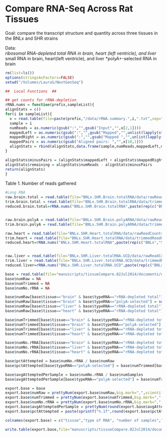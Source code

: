 Compare RNA-Seq Across Rat Tissues
========================================================
Goal: compare the transcript structure and quantity across three tissues in the BNLx and SHR strains

Data:  
*ribosomal RNA-depleted total RNA in brain, heart (left ventricle), and liver
*small RNA in brain, heart(left ventricle), and liver
*polyA+-selected RNA in brain

```r
rm(list=ls())
options(stringsAsFactors=FALSE)
setwd("/Volumes/LauraS/NextGenSeq")

##  Local Functions  ##

## get counts for rRNA-depletion
rRNA.nums = function(prefix,sampleList){
alignStats = c()
for(i in sampleList){
  x = read.table(file=paste(prefix,"/data/rRNA.summary.",i,".txt",sep=""),sep="\t",header=FALSE)
  sample = i
  numReads = as.numeric(gsub(":","",gsub("Input","",x[2,1])))       
  mappedLeft = as.numeric(gsub(":","",gsub("Mapped","",unlist(lapply(strsplit(x[3,1],split="(",fixed=TRUE),function(a) a[1])))))
  mappedRight = as.numeric(gsub(":","",gsub("Mapped ","",unlist(lapply(strsplit(x[7,1],split="(",fixed=TRUE),function(a) a[1])))))
  mappedPairs = as.numeric(gsub("Aligned pairs: ","",x[10,1]))  
  alignStats = rbind(alignStats,data.frame(sample,numReads,mappedLeft,mappedRight,mappedPairs))
}

alignStats$minusPairs = (alignStats$mappedLeft + alignStats$mappedRight - alignStats$mappedPairs)
alignStats$remaining = alignStats$numReads - alignStats$minusPairs
return(alignStats)
}
```


Table 1. Number of reads gathered
```r

#Long RNA
raw.brain.total = read.table(file="BNLx.SHR.Brain.totalRNA/data/rawReadCounts.26Jun14.txt",sep=" ",header=FALSE)
trim.brain.total = read.table(file="BNLx.SHR.Brain.totalRNA/data/trimmedReadCounts.26Jun14.txt",sep=" ",header=FALSE)
reduced.brain.total=rRNA.nums("BNLx.SHR.Brain.totalRNA",paste(rep(c("BNLx","SHR"),each=3),c(1:3),sep=""))


raw.brain.polyA = read.table(file="BNLx.SHR.Brain.polyARNA/data/rawReadCounts.27Jun14.txt",sep=" ",header=FALSE)
trim.brain.polyA = read.table(file="BNLx.SHR.Brain.polyARNA/data/trimmedReadCounts.27Jun14.txt",sep=" ",header=FALSE)

raw.heart = read.table(file="BNLx.SHR.Heart.totalRNA/data/rawReadCounts.02Jul14.txt",sep=" ",header=FALSE)
trim.heart = read.table(file="BNLx.SHR.Heart.totalRNA/data/trimmedReadCounts.01Jun14.txt",sep=" ",header=FALSE)
reduced.heart=rRNA.nums("BNLx.SHR.Heart.totalRNA",paste(rep(c("BNLx","SHR"),each=4),c(1:4),sep=""))


raw.liver = read.table(file="BNLx.SHR.Liver.totalRNA.UCD/data/rawReadCounts.02Jul14.txt",sep=" ",header=FALSE)
trim.liver = read.table(file="BNLx.SHR.Liver.totalRNA.UCD/data/trimmedReadCounts.02Jul14.txt",sep=" ",header=FALSE)
reduced.liver=rRNA.nums("BNLx.SHR.Liver.totalRNA.UCD",paste(rep(c("BNLx","SHR"),each=3),c(1:3,1,25,5),sep=""))

base = read.table(file="manuscripts/tissueCompare.02Jul2014/documents/dataSets.initiate.txt",sep="\t",header=TRUE)
base$numRaw = NA
base$numTrimmed = NA
base$numNo.rRNA = NA

base$numRaw[base$tissue=="brain" & base$typeRNA=="rRNA-depleted total"] = sum(raw.brain.total$V3)/2
base$numRaw[base$tissue=="brain" & base$typeRNA=="polyA-selected"] = sum(raw.brain.polyA$V3)/2
base$numRaw[base$tissue=="liver" & base$typeRNA=="rRNA-depleted total"] = sum(raw.liver$V3)/2
base$numRaw[base$tissue=="heart" & base$typeRNA=="rRNA-depleted total"] = sum(raw.heart$V3)/2

base$numTrimmed[base$tissue=="brain" & base$typeRNA=="rRNA-depleted total"] = sum(trim.brain.total$V3)/2
base$numTrimmed[base$tissue=="brain" & base$typeRNA=="polyA-selected"] = sum(trim.brain.polyA$V3)/2
base$numTrimmed[base$tissue=="liver" & base$typeRNA=="rRNA-depleted total"] = sum(trim.liver$V3)/2
base$numTrimmed[base$tissue=="heart" & base$typeRNA=="rRNA-depleted total"] = sum(trim.heart$V3)/2

base$numNo.rRNA[base$tissue=="brain" & base$typeRNA=="rRNA-depleted total"] = sum(reduced.brain.total$remaining)
base$numNo.rRNA[base$tissue=="liver" & base$typeRNA=="rRNA-depleted total"] = sum(reduced.liver$remaining)
base$numNo.rRNA[base$tissue=="heart" & base$typeRNA=="rRNA-depleted total"] = sum(reduced.heart$remaining)

base$pctAttempted = base$numNo.rRNA / base$numRaw
base$pctAttempted[base$typeRNA=="polyA-selected"] = base$numTrimmed[base$typeRNA=="polyA-selected"] / base$numRaw[base$typeRNA=="polyA-selected"]

base$avgAttemptedPerSample = base$numNo.rRNA / base$numSamples
base$avgAttemptedPerSample[base$typeRNA=="polyA-selected"] = base$numTrimmed[base$typeRNA=="polyA-selected"] / base$numSamples[base$typeRNA=="polyA-selected"]

export.base = base
export.base$numRaw = prettyNum(export.base$numRaw,big.mark=",",scientific=FALSE)
export.base$numTrimmed = prettyNum(export.base$numTrimmed,big.mark=",",scientific=FALSE)
export.base$numNo.rRNA = prettyNum(export.base$numNo.rRNA,big.mark=",",scientific=FALSE)
export.base$avgAttemptedPerSample = prettyNum(round(export.base$avgAttemptedPerSample),big.mark=",",scientific=FALSE)
export.base$pctAttempted = paste(sprintf("%.1f",round(export.base$pctAttempted*100,1)),"%",sep="")

colnames(export.base) = c("tissue","type of RNA", "number of samples","number of paired-end reads sequenced","number of paired-end reads after trimming for quality and adaptors","number of paired-end remaining after removing rRNA reads","percent of sequenced reads remaining after filtering","average number of filtered paired-end reads per sample")

write.table(export.base,file="manuscripts/tissueCompare.02Jul2014/documents/table1.dataSummary.07Jul14.txt",sep="\t",row.names=FALSE)




```
